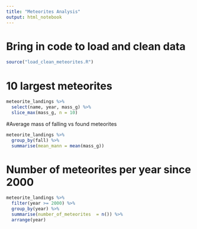 ```yaml
---
title: "Meteorites Analysis"
output: html_notebook
---
```


# Bring in code to load and clean data
```r
source("load_clean_meteorites.R")
```


# 10 largest meteorites
```r
meteorite_landings %>% 
  select(name, year, mass_g) %>% 
  slice_max(mass_g, n = 10)
```


#Average mass of falling vs found meteorites
```r
meteorite_landings %>%
  group_by(fall) %>% 
  summarise(mean_mann = mean(mass_g))
```


# Number of meteorites per year since 2000
```r
meteorite_landings %>% 
  filter(year >= 2000) %>% 
  group_by(year) %>% 
  summarise(number_of_meteorites  = n()) %>% 
  arrange(year)
```

